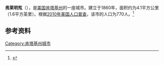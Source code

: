 {{Infobox City 
|chinese_name = 弗莱明氖
|official_name = Fleming-Neon
|image_flag = 
|image_seal = 
|image_skyline = 
|image_map = KYMap-doton-Fleming-Neon.PNG
|map_caption =
|subdivision_type = [[國家|國家]]
|subdivision_name = {{USA}}
|leader_title = 
|leader_name = 
|subdivision_type1 = [[美國行政區劃|州]]
|subdivision_name1 = [[肯塔基州|肯塔基州]]
|subdivision_type2 = [[肯塔基州行政区划|县]]
|subdivision_name2 = Letcher
|found_title            = 正式立市
|found_date             = 1860年
|area_total = 4.1
|area_land = 
|area_water = 
|population_as_of = 2010
|population_total = 770
|population_density = 
|timezone = 
|utc_offset = 
|timezone_DST = 
|utc_offset_DST = 
}}

'''弗莱明氖'''（{{lang-en|'''Fleming-Neon'''}}），是[[美国|美国]][[肯塔基州|肯塔基州]]的一座城市。建立于1860年，面积约为4.1平方公里（1.6平方英里）。根据[[2010年美国人口普查|2010年美国人口普查]]，该市的人口为770人。<ref name=census>{{cite web |url = http://www.census.gov/prod/www/abs/decennial/ |title = Census of Population and Housing |publisher = U.S. Census Bureau |accessdate = November 18, 2011 |archive-url = https://web.archive.org/web/20060208103743/http://www.census.gov/prod/www/abs/decennial/ |archive-date = 2006-02-08 |dead-url = yes }}</ref>

== 参考资料 ==
{{reflist}}

[[Category:肯塔基州城市|Category:肯塔基州城市]]


{{Kentucky-stub}}